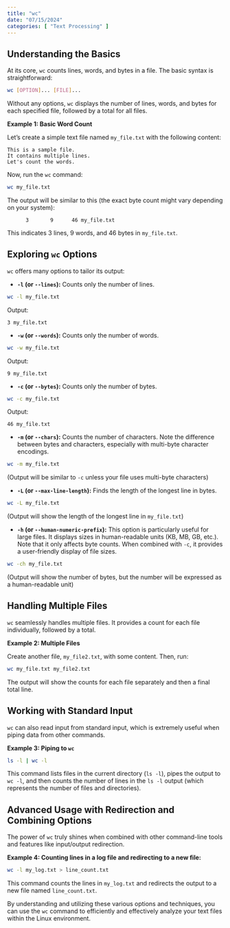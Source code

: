 ```yaml
---
title: "wc"
date: "07/15/2024"
categories: [ "Text Processing" ]
---
```

## Understanding the Basics

At its core, `wc` counts lines, words, and bytes in a file.  The basic syntax is straightforward:

```bash
wc [OPTION]... [FILE]...
```

Without any options, `wc` displays the number of lines, words, and bytes for each specified file, followed by a total for all files.

**Example 1: Basic Word Count**

Let's create a simple text file named `my_file.txt` with the following content:

```
This is a sample file.
It contains multiple lines.
Let's count the words.
```

Now, run the `wc` command:

```bash
wc my_file.txt
```

The output will be similar to this (the exact byte count might vary depending on your system):

```
      3       9      46 my_file.txt
```

This indicates 3 lines, 9 words, and 46 bytes in `my_file.txt`.


## Exploring `wc` Options

`wc` offers many options to tailor its output:

* **`-l` (or `--lines`):** Counts only the number of lines.

```bash
wc -l my_file.txt
```

Output:

```
3 my_file.txt
```

* **`-w` (or `--words`):** Counts only the number of words.

```bash
wc -w my_file.txt
```

Output:

```
9 my_file.txt
```

* **`-c` (or `--bytes`):** Counts only the number of bytes.

```bash
wc -c my_file.txt
```

Output:

```
46 my_file.txt
```

* **`-m` (or `--chars`):** Counts the number of characters.  Note the difference between bytes and characters, especially with multi-byte character encodings.

```bash
wc -m my_file.txt
```

(Output will be similar to `-c` unless your file uses multi-byte characters)


* **`-L` (or `--max-line-length`):**  Finds the length of the longest line in bytes.

```bash
wc -L my_file.txt
```

(Output will show the length of the longest line in `my_file.txt`)

* **`-h` (or `--human-numeric-prefix`):** This option is particularly useful for large files.  It displays sizes in human-readable units (KB, MB, GB, etc.).  Note that it only affects byte counts.  When combined with `-c`, it provides a user-friendly display of file sizes.

```bash
wc -ch my_file.txt
```

(Output will show the number of bytes, but the number will be expressed as a human-readable unit)


## Handling Multiple Files

`wc` seamlessly handles multiple files.  It provides a count for each file individually, followed by a total.

**Example 2: Multiple Files**

Create another file, `my_file2.txt`, with some content. Then, run:

```bash
wc my_file.txt my_file2.txt
```

The output will show the counts for each file separately and then a final total line.


##  Working with Standard Input

`wc` can also read input from standard input, which is extremely useful when piping data from other commands.

**Example 3: Piping to `wc`**

```bash
ls -l | wc -l
```

This command lists files in the current directory (`ls -l`), pipes the output to `wc -l`, and then counts the number of lines in the `ls -l` output (which represents the number of files and directories).


## Advanced Usage with  Redirection and Combining Options

The power of `wc` truly shines when combined with other command-line tools and features like input/output redirection.


**Example 4: Counting lines in a log file and redirecting to a new file:**

```bash
wc -l my_log.txt > line_count.txt
```

This command counts the lines in `my_log.txt` and redirects the output to a new file named `line_count.txt`.



By understanding and utilizing these various options and techniques, you can use the `wc` command to efficiently and effectively analyze your text files within the Linux environment.

